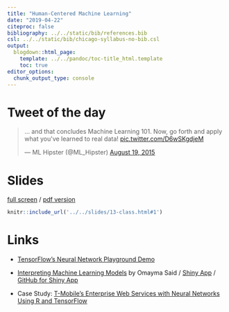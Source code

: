 ```yaml
---
title: "Human-Centered Machine Learning"
date: "2019-04-22"
citeproc: false
bibliography: ../../static/bib/references.bib
csl: ../../static/bib/chicago-syllabus-no-bib.csl
output:
  blogdown::html_page:
    template: ../../pandoc/toc-title_html.template
    toc: true
editor_options: 
  chunk_output_type: console
---
```


# Tweet of the day

<blockquote class="twitter-tweet" data-lang="en"><p lang="en" dir="ltr">… and that concludes Machine Learning 101. Now, go forth and apply what you&#39;ve learned to real data! <a href="http://t.co/D6wSKgdjeM">pic.twitter.com/D6wSKgdjeM</a></p>&mdash; ML Hipster (@ML_Hipster) <a href="https://twitter.com/ML_Hipster/status/633954383542128640?ref_src=twsrc%5Etfw">August 19, 2015</a></blockquote>
<script async src="https://platform.twitter.com/widgets.js" charset="utf-8"></script>

# Slides

[full screen](../../slides/13-class.html#1) / [pdf version](https://github.com/wesslen/dsba5122-spring2019/raw/master/public/files/dsba5122-spring2019-13-class.pdf)

```r
knitr::include_url('../../slides/13-class.html#1')
```

# Links

- [TensorFlow's Neural Network Playground Demo](https://playground.tensorflow.org/#activation=tanh&batchSize=10&dataset=circle&regDataset=reg-plane&learningRate=0.03&regularizationRate=0&noise=0&networkShape=4,2&seed=0.11311&showTestData=false&discretize=false&percTrainData=50&x=true&y=true&xTimesY=false&xSquared=false&ySquared=false&cosX=false&sinX=false&cosY=false&sinY=false&collectStats=false&problem=classification&initZero=false&hideText=false)

- [Interpreting Machine Learning Models](https://speakerdeck.com/omaymas/interpreting-machine-learning-models-why-and-how) by Omayma Said / [Shiny App](https://omaymas.shinyapps.io/lime_explainer/) / [GitHub for Shiny App](https://github.com/OmaymaS/lime_explainer)

- Case Study: [T-Mobile's Enterprise Web Services with Neural Networks Using R and TensorFlow](https://opensource.t-mobile.com/blog/posts/r-tensorflow-api/)
